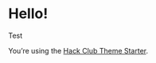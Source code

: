 
<Container>

# Hello!

<primary>
Test
</primary>

You’re using the [Hack Club Theme Starter](https://github.com/hackclub/theme-starter).

</Container>
